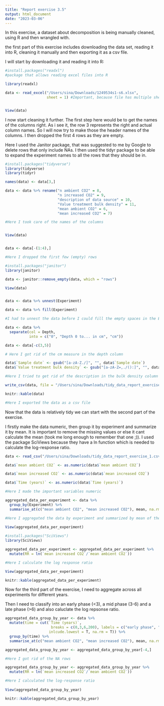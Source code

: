 ```yaml
---
title: "Report exercise 3.5"
output: html_document
date: "2023-03-06"
---
```


In this exercise, a dataset about decomposition is being manually cleaned, using R and then wrangled with. 


the first part of this exercise includes downloading the data set, reading it into R, cleaning it manually and then exporting it as a csv file. 

I will start by downloading it and reading it into R:

```r



#install.packages("readxl")
#package that allows reading excel files into R

library(readxl)

data <- read_excel("/Users/sina/Downloads/1249534s1-s6.xlsx",
                   sheet = 1) #Important, because file has multiple sheets, called Databases here


View(data)

```

I now start cleaning it further. The first step here would be to get the names of the columns right. As i see it, the row 3 represents the right and actual column names. So I will now try to make those the header names of the columns. I then dropped the first 4 rows as they are empty.

Here I used the Janitor package, that was suggested to me by Google to delete rows that only include NAs. I then used the tidyr package to be able to expand the experiment names to all the rows that they should be in.


```r
#install.packages("tidyverse")
library(tidyverse)
library(tidyr)

names(data) <- data[3,]

data <- data %>% rename("n ambient CO2" = 8,
                        "n increased CO2" = 9,
                        "description of data source" = 10,
                        "Value treatment bulk density" = 11,
                        "mean ambient CO2" = 6,
                        "mean increased CO2" = 7)

#Here I took care of the names of the columns


View(data)


data <- data[-(1:4),]

#Here I dropped the first few (empty) rows

#install.packages("janitor")
library(janitor)

data <- janitor::remove_empty(data, which = "rows")

View(data)


data <- data %>% unnest(Experiment)

data <- data %>% fill(Experiment)

#I had to unnest the data before I could fill the empty spaces in the Experiment column

data <- data %>% 
  separate(col = Depth,
           into = c("0", "Depth 0 to... in cm", "cm")) 

data <- data[-c(3,5)]

# Here I got rid of the cm measure in the depth column

data$`Sample date` <- gsub("[a-zA-Z./]", "", data$`Sample date`)
data$`Value treatment bulk density` <- gsub("[a-zA-Z=,./():]", "", data$`Value treatment bulk density`)

#Here I tried to get rid of the description in the bulk density column -> was only semi sucesful

write_csv(data, file = "/Users/sina/Downloads/tidy_data_report_exercise_1.csv")

knitr::kable(data)

#Here I exported the data as a csv file


```

Now that the data is relatively tidy we can start with the second part of the exercise.

I firstly make the data numeric, then group it by experiment and summarize it by mean. It is important to remove the missing values or else it cant calculate the mean (took me long enough to remember that one ;)). I used the package SciViews because they have a ln function which is needed to calculate the log-response ratio.


```r

data <- read_csv("/Users/sina/Downloads/tidy_data_report_exercise_1.csv")

data$`mean ambient CO2` <- as.numeric(data$`mean ambient CO2`)

data$`mean increased CO2` <- as.numeric(data$`mean increased CO2`)

data$`Time (years)` <- as.numeric(data$`Time (years)`)

#Here I made the important variables numeric

aggregated_data_per_experiment <- data %>% 
  group_by(Experiment) %>% 
  summarise_at(c("mean ambient CO2", "mean increased CO2"), mean, na.rm = T)

#Here I aggregated the data by experiment and summarized by mean of the CO2 variables
  
View(aggregated_data_per_experiment)

#install.packages("SciViews")
library(SciViews)

aggregated_data_per_experiment <- aggregated_data_per_experiment %>% 
  mutate(RR = ln(`mean increased CO2`/`mean ambient CO2`))

#Here I calculate the log response ratio

View(aggregated_data_per_experiment)

knitr::kable(aggregated_data_per_experiment)

```

Now for the third part of the exercise, I need to aggregate across all experiments for different years.

Then I need to classify into an early phase (<3), a mid phase (3-6) and a late phase (>6) and also caluclate the log repsonse ratio.

```r

aggregated_data_group_by_year <- data %>% 
  mutate(time = cut(`Time (years)`,
                     breaks = c(0,3,6,200), labels = c("early phase", "mid-phase", "late phase"),
                    inlcude.lowest = T, na.rm = T)) %>% 
  group_by(time) %>% 
  summarise_at(c("mean ambient CO2", "mean increased CO2"), mean, na.rm = T)

aggregated_data_group_by_year <- aggregated_data_group_by_year[-4,]

#Here I got rid of the NA rows

aggregated_data_group_by_year <- aggregated_data_group_by_year %>% 
  mutate(RR = ln(`mean increased CO2`/`mean ambient CO2`))

#Here I calculated the log-response ratio
  
View(aggregated_data_group_by_year)

knitr::kable(aggregated_data_group_by_year)


```








